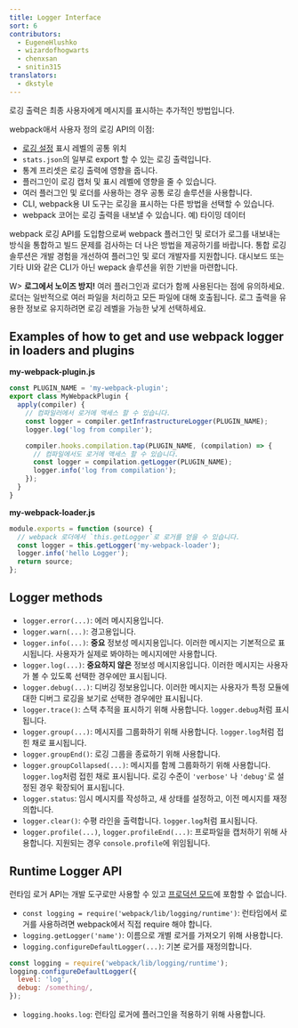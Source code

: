 ```yaml
---
title: Logger Interface
sort: 6
contributors:
  - EugeneHlushko
  - wizardofhogwarts
  - chenxsan
  - snitin315
translators:
  - dkstyle
---
```


로깅 출력은 최종 사용자에게 메시지를 표시하는 추가적인 방법입니다.

webpack애서 사용자 정의 로깅 API의 이점:

- [로깅 설정](/configuration/stats/#statslogging) 표시 레벨의 공통 위치
- `stats.json`의 일부로 export 할 수 있는 로깅 출력입니다.
- 통계 프리셋은 로깅 출력에 영향을 줍니다.
- 플러그인이 로깅 캡처 및 표시 레벨에 영향을 줄 수 있습니다.
- 여러 플러그인 및 로더를 사용하는 경우 공통 로깅 솔루션을 사용합니다.
- CLI, webpack용 UI 도구는 로깅을 표시하는 다른 방법을 선택할 수 있습니다.
- webpack 코어는 로깅 출력을 내보낼 수 있습니다. 예) 타이밍 데이터

webpack 로깅 API를 도입함으로써 webpack 플러그인 및 로더가 로그를 내보내는 방식을 통합하고 빌드 문제를 검사하는 더 나은 방법을 제공하기를 바랍니다. 통합 로깅 솔루션은 개발 경험을 개선하여 플러그인 및 로더 개발자를 지원합니다. 대시보드 또는 기타 UI와 같은 CLI가 아닌 wepack 솔루션을 위한 기반을 마련합니다.

W> **로그에서 노이즈 방지!** 여러 플러그인과 로더가 함께 사용된다는 점에 유의하세요. 로더는 일반적으로 여러 파일을 처리하고 모든 파일에 대해 호출됩니다. 로그 출력을 유용한 정보로 유지하려면 로깅 레벨을 가능한 낮게 선택하세요.

## Examples of how to get and use webpack logger in loaders and plugins

**my-webpack-plugin.js**

```js
const PLUGIN_NAME = 'my-webpack-plugin';
export class MyWebpackPlugin {
  apply(compiler) {
    // 컴파일러에서 로거에 액세스 할 수 있습니다.
    const logger = compiler.getInfrastructureLogger(PLUGIN_NAME);
    logger.log('log from compiler');

    compiler.hooks.compilation.tap(PLUGIN_NAME, (compilation) => {
      // 컴파일에서도 로거에 액세스 할 수 있습니다.
      const logger = compilation.getLogger(PLUGIN_NAME);
      logger.info('log from compilation');
    });
  }
}
```

**my-webpack-loader.js**

```js
module.exports = function (source) {
  // webpack 로더에서 `this.getLogger`로 로거를 얻을 수 있습니다.
  const logger = this.getLogger('my-webpack-loader');
  logger.info('hello Logger');
  return source;
};
```

## Logger methods

- `logger.error(...)`: 에러 메시지용입니다.
- `logger.warn(...)`: 경고용입니다.
- `logger.info(...)`: **중요** 정보성 메시지용입니다. 이러한 메시지는 기본적으로 표시됩니다. 사용자가 실제로 봐야하는 메시지에만 사용합니다.
- `logger.log(...)`: **중요하지 않은** 정보성 메시지용입니다. 이러한 메시지는 사용자가 볼 수 있도록 선택한 경우에만 표시됩니다.
- `logger.debug(...)`: 디버깅 정보용입니다. 이러한 메시지는 사용자가 특정 모듈에 대한 디버그 로깅을 보기로 선택한 경우에만 표시됩니다.
- `logger.trace()`: 스택 추적을 표시하기 위해 사용합니다. `logger.debug`처럼 표시됩니다.
- `logger.group(...)`: 메시지를 그룹화하기 위해 사용합니다. `logger.log`처럼 접힌 채로 표시됩니다.
- `logger.groupEnd()`: 로깅 그룹을 종료하기 위해 사용합니다.
- `logger.groupCollapsed(...)`: 메시지를 함께 그룹화하기 위해 사용합니다. `logger.log`처럼 접힌 채로 표시됩니다. 로깅 수준이 `'verbose'` 나 `'debug'`로 설정된 경우 확장되어 표시됩니다.
- `logger.status`: 임시 메시지를 작성하고, 새 상태를 설정하고, 이전 메시지를 재정의합니다.
- `logger.clear()`: 수평 라인을 출력합니다. `logger.log`처럼 표시됩니다.
- `logger.profile(...)`, `logger.profileEnd(...)`: 프로파일을 캡처하기 위해 사용합니다. 지원되는 경우 `console.profile`에 위임됩니다.

## Runtime Logger API

런타임 로거 API는 개발 도구로만 사용할 수 있고 [프로덕션 모드](/configuration/mode/#mode-production)에 포함할 수 없습니다.

- `const logging = require('webpack/lib/logging/runtime')`: 런타임에서 로거를 사용하려면 webpack에서 직접 require 해야 합니다.
- `logging.getLogger('name')`: 이름으로 개별 로거를 가져오기 위해 사용합니다.
- `logging.configureDefaultLogger(...)`: 기본 로거를 재정의합니다.

```javascript
const logging = require('webpack/lib/logging/runtime');
logging.configureDefaultLogger({
  level: 'log',
  debug: /something/,
});
```

- `logging.hooks.log`: 런타임 로거에 플러그인을 적용하기 위해 사용합니다.
